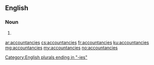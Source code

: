 ==English==

===Noun===
{{head|en|plural}}

# {{plural of|accountancy|lang=en}}

[[Category:English plurals ending in "-ies"]]

[[ar:accountancies]]
[[cs:accountancies]]
[[fr:accountancies]]
[[ku:accountancies]]
[[mg:accountancies]]
[[my:accountancies]]
[[no:accountancies]]